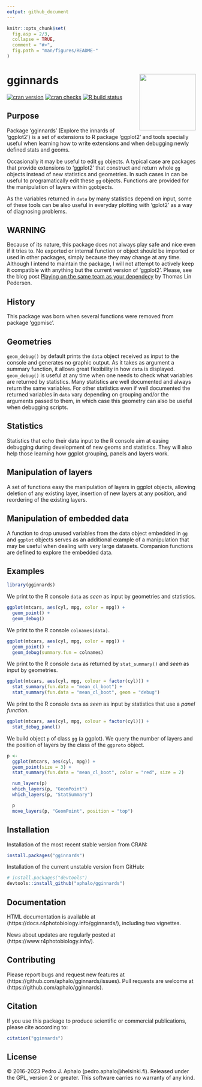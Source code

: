 ```yaml
---
output: github_document
---
```


<!-- README.md is generated from README.Rmd. Please edit that file -->

```r
knitr::opts_chunk$set(
  fig.asp = 2/3,
  collapse = TRUE,
  comment = "#>",
  fig.path = "man/figures/README-"
)
```

# gginnards <img src="man/figures/logo-gginnards.png" align="right" width="150" />

[![cran version](https://www.r-pkg.org/badges/version/gginnards)](https://cran.r-project.org/package=gginnards)
[![cran checks](https://badges.cranchecks.info/worst/gginnards.svg)](https://cran.r-project.org/web/checks/check_results_gginnards.html)
[![R build status](https://github.com/aphalo/gginnards/workflows/R-CMD-check/badge.svg)](https://github.com/aphalo/gginnards/actions)

## Purpose

Package 'gginnards' (Explore the innards of 'ggplot2') is a set of
extensions to R package 'ggplot2' and tools specially useful when learning how
to write extensions and when debugging newly defined stats and geoms.

Occasionally it may be useful to edit `gg` objects. A typical case are packages
that provide extensions to 'ggplot2' that construct and return whole `gg`
objects instead of new statistics and geometries. In such cases in can be
useful to programatically edit these `gg` objects. Functions are provided
for the manipulation of layers within `gg`objects.

As the variables returned in `data` by many statistics depend on input, some
of these tools can be also useful in everyday plotting with 'gplot2' as a
way of diagnosing problems.

## WARNING

Because of its nature, this package does not always play safe and nice even if
it tries to. No exported or internal function or object should be imported or
used in other packages, simply because they may change at any time. Although I
intend to maintain the package, I will not attempt to actively keep it
compatible with anything but the current version of 'ggplot2'. Please, see the
blog post [Playing on the same team as your
dependecy](https://www.tidyverse.org/blog/2022/09/playing-on-the-same-team-as-your-dependecy/)
by Thomas Lin Pedersen.

## History

This package was born when several functions were removed from package
'ggpmisc'.

## Geometries

`geom_debug()` by default prints the `data` object received as input to the
console and generates no graphic output. As it takes as argument a summary
function, it allows great flexibility in how `data` is displayed.
`geom_debug()` is useful at any time when one needs to check what variables are
returned by statistics. Many statistics are well documented and always return
the same variables. For other statistics even if well documented the returned
variables in `data` vary depending on grouping and/or the arguments passed to
them, in which case this geometry can also be useful when debugging scripts.

## Statistics

Statistics that echo their data input to the R console aim at easing debugging
during development of new geoms and statistics. They will also help those
learning how ggplot grouping, panels and layers work.

## Manipulation of layers

A set of functions easy the manipulation of layers in ggplot objects,
allowing deletion of any existing layer, insertion of new layers at any
position, and reordering of the existing layers.

## Manipulation of embedded data

A function to drop unused variables from the data object embedded in `gg` and
`ggplot` objects serves as an additional example of a manipulation that may
be useful when dealing with very large datasets. Companion functions are
defined to explore the embedded data.

## Examples

```r
library(gginnards)
```

We print to the R console `data` as _seen_ as input by geometries and statistics.

```r
ggplot(mtcars, aes(cyl, mpg, color = mpg)) +
  geom_point() +
  geom_debug()
```

We print to the R console `colnames(data)`.

```r
ggplot(mtcars, aes(cyl, mpg, color = mpg)) +
  geom_point() +
  geom_debug(summary.fun = colnames)
```

We print to the R console `data` as returned by `stat_summary()` and _seen_ as
input by geometries.

```r
ggplot(mtcars, aes(cyl, mpg, colour = factor(cyl))) +
  stat_summary(fun.data = "mean_cl_boot") +
  stat_summary(fun.data = "mean_cl_boot", geom = "debug")
```

We print to the R console `data` as _seen_ as input by statistics that use a
_panel function_.

```r
ggplot(mtcars, aes(cyl, mpg, colour = factor(cyl))) +
  stat_debug_panel()
```

We build object `p` of class `gg` (a ggplot). We query the number of layers and
the position of layers by the class of the `ggproto` object.

```r
p <-
  ggplot(mtcars, aes(cyl, mpg)) +
  geom_point(size = 3) +
  stat_summary(fun.data = "mean_cl_boot", color = "red", size = 2)

  num_layers(p)
  which_layers(p, "GeomPoint")
  which_layers(p, "StatSummary")

  p
  move_layers(p, "GeomPoint", position = "top")
```

## Installation

Installation of the most recent stable version from CRAN:

```r
install.packages("gginnards")
```

Installation of the current unstable version from GitHub:

```r
# install.packages("devtools")
devtools::install_github("aphalo/gginnards")
```

## Documentation

HTML documentation is available at (https://docs.r4photobiology.info/gginnards/), including two vignettes.

News about updates are regularly posted at (https://www.r4photobiology.info/).

## Contributing

Please report bugs and request new features at (https://github.com/aphalo/gginnards/issues). Pull requests are welcome at (https://github.com/aphalo/gginnards).

## Citation

If you use this package to produce scientific or commercial publications, please cite according to:

```r
citation("gginnards")
```

## License

© 2016-2023 Pedro J. Aphalo (pedro.aphalo@helsinki.fi). Released under the GPL, version 2 or greater. This software carries no warranty of any kind.

